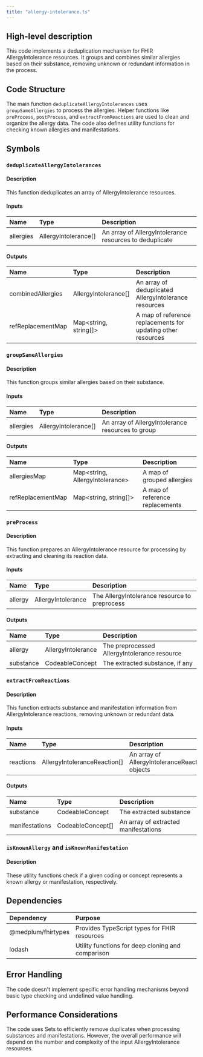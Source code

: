 ```yaml
---
title: "allergy-intolerance.ts"
---
```


## High-level description
This code implements a deduplication mechanism for FHIR AllergyIntolerance resources. It groups and combines similar allergies based on their substance, removing unknown or redundant information in the process.

## Code Structure
The main function `deduplicateAllergyIntolerances` uses `groupSameAllergies` to process the allergies. Helper functions like `preProcess`, `postProcess`, and `extractFromReactions` are used to clean and organize the allergy data. The code also defines utility functions for checking known allergies and manifestations.

## Symbols

### `deduplicateAllergyIntolerances`
#### Description
This function deduplicates an array of AllergyIntolerance resources.

#### Inputs
| Name | Type | Description |
|:-----|:-----|:------------|
| allergies | AllergyIntolerance[] | An array of AllergyIntolerance resources to deduplicate |

#### Outputs
| Name | Type | Description |
|:-----|:-----|:------------|
| combinedAllergies | AllergyIntolerance[] | An array of deduplicated AllergyIntolerance resources |
| refReplacementMap | Map&lt;string, string[]&gt; | A map of reference replacements for updating other resources |

### `groupSameAllergies`
#### Description
This function groups similar allergies based on their substance.

#### Inputs
| Name | Type | Description |
|:-----|:-----|:------------|
| allergies | AllergyIntolerance[] | An array of AllergyIntolerance resources to group |

#### Outputs
| Name | Type | Description |
|:-----|:-----|:------------|
| allergiesMap | Map&lt;string, AllergyIntolerance&gt; | A map of grouped allergies |
| refReplacementMap | Map&lt;string, string[]&gt; | A map of reference replacements |

### `preProcess`
#### Description
This function prepares an AllergyIntolerance resource for processing by extracting and cleaning its reaction data.

#### Inputs
| Name | Type | Description |
|:-----|:-----|:------------|
| allergy | AllergyIntolerance | The AllergyIntolerance resource to preprocess |

#### Outputs
| Name | Type | Description |
|:-----|:-----|:------------|
| allergy | AllergyIntolerance | The preprocessed AllergyIntolerance resource |
| substance | CodeableConcept | The extracted substance, if any |

### `extractFromReactions`
#### Description
This function extracts substance and manifestation information from AllergyIntolerance reactions, removing unknown or redundant data.

#### Inputs
| Name | Type | Description |
|:-----|:-----|:------------|
| reactions | AllergyIntoleranceReaction[] | An array of AllergyIntoleranceReaction objects |

#### Outputs
| Name | Type | Description |
|:-----|:-----|:------------|
| substance | CodeableConcept | The extracted substance |
| manifestations | CodeableConcept[] | An array of extracted manifestations |

### `isKnownAllergy` and `isKnownManifestation`
#### Description
These utility functions check if a given coding or concept represents a known allergy or manifestation, respectively.

## Dependencies
| Dependency | Purpose |
|:-----------|:--------|
| @medplum/fhirtypes | Provides TypeScript types for FHIR resources |
| lodash | Utility functions for deep cloning and comparison |

## Error Handling
The code doesn't implement specific error handling mechanisms beyond basic type checking and undefined value handling.

## Performance Considerations
The code uses Sets to efficiently remove duplicates when processing substances and manifestations. However, the overall performance will depend on the number and complexity of the input AllergyIntolerance resources.